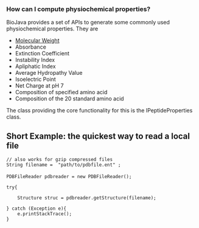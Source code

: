 === How can I compute physiochemical properties? ===

BioJava provides a set of APIs to generate some commonly used physiochemical properties. They are 
<ul>
   <li>[http://biojava.org/wiki/BioJava:CookBook:AAPROP:netcharge Molecular Weight]</li>
   <li>Absorbance</li>
   <li>Extinction Coefficient</li>
   <li>Instability Index</li>
   <li>Apliphatic Index</li>
   <li>Average Hydropathy Value</li>
   <li>Isoelectric Point</li>
   <li>Net Charge at pH 7</li>
   <li>Composition of specified amino acid</li>
   <li>Composition of the 20 standard amino acid</li>
</ul>

The class providing the core functionality for this is the IPeptideProperties class.

== Short Example: the quickest way to read a local file ==

<java>
 // also works for gzip compressed files
 String filename =  "path/to/pdbfile.ent" ;
 
 PDBFileReader pdbreader = new PDBFileReader();

 try{

     Structure struc = pdbreader.getStructure(filename);
     
 } catch (Exception e){
     e.printStackTrace();
 }
</java>